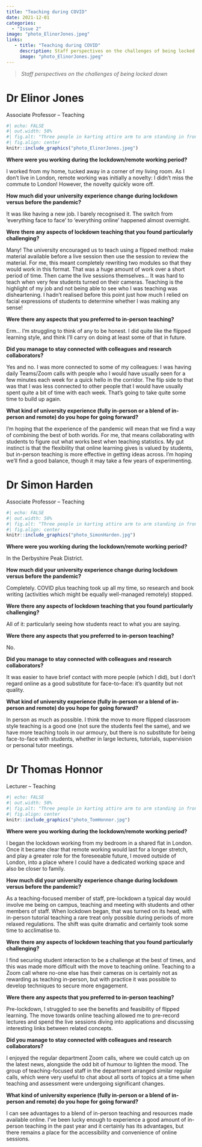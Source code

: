 ```yaml
---
title: "Teaching during COVID"
date: 2021-12-01
categories:
  - "Issue 2"
image: "photo_ElinorJones.jpeg" 
links: 
   - title: "Teaching during COVID"
     description: Staff perspectives on the challenges of being locked down
     image: "photo_ElinorJones.jpeg" 
---
```


> *Staff perspectives on the challenges of being locked down*



 
# Dr Elinor Jones
Associate Professor – Teaching

```r
#| echo: FALSE
#| out.width: 50%
#| fig.alt: "Three people in karting attire arm to arm standing in front of a sign that saus Team Sport #1 in UK Indoor Karting"
#| fig.align: center
knitr::include_graphics("photo_ElinorJones.jpeg")
```

**Where were you working during the lockdown/remote working period?**

I worked from my home, tucked away in a corner of my living room. As I don’t live in London, remote working was initially a novelty: I didn’t miss the commute to London! However, the novelty quickly wore off.

**How much did your university experience change during lockdown versus before the pandemic?**

It was like having a new job. I barely recognised it. The switch from ‘everything face to face’ to ‘everything online’ happened almost overnight.

**Were there any aspects of lockdown teaching that you found particularly challenging?**

Many! The university encouraged us to teach using a flipped method: make material available before a live session then use the session to review the material. For me, this meant completely rewriting two modules so that they would work in this format. That was a huge amount of work over a short period of time. Then came the live sessions themselves… It was hard to teach when very few students turned on their cameras. Teaching is the highlight of my job and not being able to see who I was teaching was disheartening. I hadn’t realised before this point just how much I relied on facial expressions of students to determine whether I was making any sense!

**Were there any aspects that you preferred to in-person teaching?**

Erm… I’m struggling to think of any to be honest. I did quite like the flipped learning style, and think I’ll carry on doing at least some of that in future. 

**Did you manage to stay connected with colleagues and research collaborators?**

Yes and no. I was more connected to some of my colleagues: I was having daily Teams/Zoom calls with people who I would have usually seen for a few minutes each week for a quick hello in the corridor. The flip side to that was that I was less connected to other people that I would have usually spent quite a bit of time with each week. That’s going to take quite some time to build up again.

**What kind of university experience (fully in-person or a blend of in-person and remote) do you hope for going forward?**

I’m hoping that the experience of the pandemic will mean that we find a way of combining the best of both worlds. For me, that means collaborating with students to figure out what works best when teaching statistics. My gut instinct is that the flexibility that online learning gives is valued by students, but in-person teaching is more effective in getting ideas across. I’m hoping we’ll find a good balance, though it may take a few years of experimenting.


# Dr Simon Harden
Associate Professor – Teaching

```r
#| echo: FALSE
#| out.width: 50%
#| fig.alt: "Three people in karting attire arm to arm standing in front of a sign that saus Team Sport #1 in UK Indoor Karting"
#| fig.align: center
knitr::include_graphics("photo_SimonHarden.jpg")
```

**Where were you working during the lockdown/remote working period?**

In the Derbyshire Peak District.

**How much did your university experience change during lockdown versus before the pandemic?**

Completely. COVID plus teaching took up all my time, so research and book writing (activities which might be equally well-managed remotely) stopped.

**Were there any aspects of lockdown teaching that you found particularly challenging?**

All of it: particularly seeing how students react to what you are saying.

**Were there any aspects that you preferred to in-person teaching?**

No.

**Did you manage to stay connected with colleagues and research collaborators?**

It was easier to have brief contact with more people (which I did), but I don't regard online as a good substitute for face-to-face: it’s quantity but not quality.

**What kind of university experience (fully in-person or a blend of in-person and remote) do you hope for going forward?**

In person as much as possible. I think the move to more flipped classroom style teaching is a good one (not sure the students feel the same), and we have more teaching tools in our armoury, but there is no substitute for being face-to-face with students, whether in large lectures, tutorials, supervision or personal tutor meetings.


# Dr Thomas Honnor
Lecturer – Teaching

```r
#| echo: FALSE
#| out.width: 50%
#| fig.alt: "Three people in karting attire arm to arm standing in front of a sign that saus Team Sport #1 in UK Indoor Karting"
#| fig.align: center
knitr::include_graphics("photo_TomHonnor.jpg")
```

**Where were you working during the lockdown/remote working period?**

I began the lockdown working from my bedroom in a shared flat in London. Once it became clear that remote working would last for a longer stretch, and play a greater role for the foreseeable future, I moved outside of London, into a place where I could have a dedicated working space and also be closer to family.

**How much did your university experience change during lockdown versus before the pandemic?**

As a teaching-focused member of staff, pre-lockdown a typical day would involve me being on campus, teaching and meeting with students and other members of staff. When lockdown began, that was turned on its head, with in-person tutorial teaching a rare treat only possible during periods of more relaxed regulations. The shift was quite dramatic and certainly took some time to acclimatise to.

**Were there any aspects of lockdown teaching that you found particularly challenging?**

I find securing student interaction to be a challenge at the best of times, and this was made more difficult with the move to teaching online. Teaching to a Zoom call where no-one else has their cameras on is certainly not as rewarding as teaching in-person, but with practice it was possible to develop techniques to secure more engagement.

**Were there any aspects that you preferred to in-person teaching?**

Pre-lockdown, I struggled to see the benefits and feasibility of flipped learning. The move towards online teaching allowed me to pre-record lectures and spend the live sessions diving into applications and discussing interesting links between related concepts.

**Did you manage to stay connected with colleagues and research collaborators?**

I enjoyed the regular department Zoom calls, where we could catch up on the latest news, alongside the odd bit of humour to lighten the mood. The group of teaching-focused staff in the department arranged similar regular calls, which were very useful to chat about all sorts of topics at a time when teaching and assessment were undergoing significant changes.

**What kind of university experience (fully in-person or a blend of in-person and remote) do you hope for going forward?**

I can see advantages to a blend of in-person teaching and resources made available online. I’ve been lucky enough to experience a good amount of in-person teaching in the past year and it certainly has its advantages, but there remains a place for the accessibility and convenience of online sessions.

